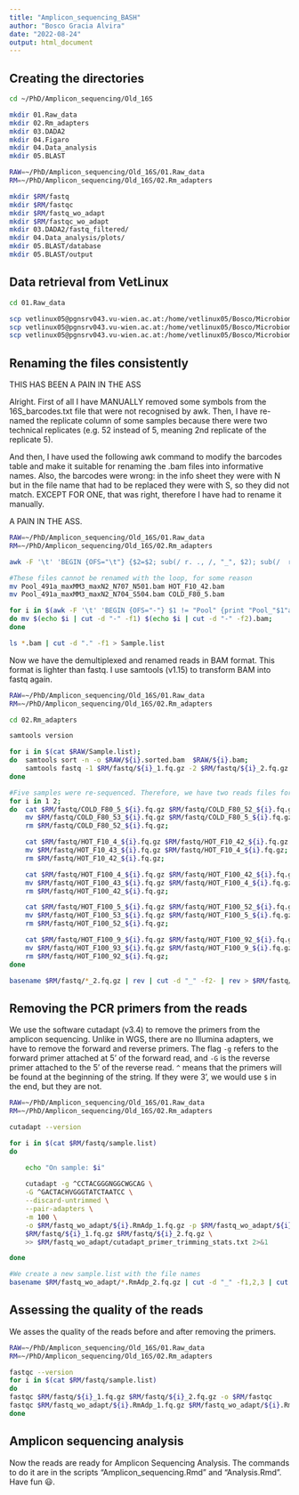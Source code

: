 ```yaml
---
title: "Amplicon_sequencing_BASH"
author: "Bosco Gracia Alvira"
date: "2022-08-24"
output: html_document
---
```


## Creating the directories

```bash
cd ~/PhD/Amplicon_sequencing/Old_16S

mkdir 01.Raw_data
mkdir 02.Rm_adapters
mkdir 03.DADA2
mkdir 04.Figaro
mkdir 04.Data_analysis
mkdir 05.BLAST

RAW=~/PhD/Amplicon_sequencing/Old_16S/01.Raw_data
RM=~/PhD/Amplicon_sequencing/Old_16S/02.Rm_adapters

mkdir $RM/fastq
mkdir $RM/fastqc
mkdir $RM/fastq_wo_adapt
mkdir $RM/fastqc_wo_adapt
mkdir 03.DADA2/fastq_filtered/
mkdir 04.Data_analysis/plots/
mkdir 05.BLAST/database
mkdir 05.BLAST/output
```

## Data retrieval from VetLinux

```bash
cd 01.Raw_data

scp vetlinux05@pgnsrv043.vu-wien.ac.at:/home/vetlinux05/Bosco/Microbiome_DsimFl/05Data16S/"*".bam .
scp vetlinux05@pgnsrv043.vu-wien.ac.at:/home/vetlinux05/Bosco/Microbiome_DsimFl/05Data16S/base/"*".bam .
scp vetlinux05@pgnsrv043.vu-wien.ac.at:/home/vetlinux05/Bosco/Microbiome_DsimFl/Info/16S_barcodes.txt . #I have changed line 76, in COLD F80 replicate 5, pool was  492 for 491
```

## Renaming the files consistently

THIS HAS BEEN A PAIN IN THE ASS

Alright. First of all I have MANUALLY removed some symbols from the 16S_barcodes.txt file that were not recognised by awk. Then, I have re-named the replicate column of some samples because there were two technical replicates (e.g. 52 instead of 5, meaning 2nd replicate of the replicate 5).

And then, I have used the following awk command to modify the barcodes table and make it suitable for renaming the .bam files into informative names. Also, the barcodes were wrong: in the info sheet they were with N but in the file name that had to be replaced they were with S, so they did not match. EXCEPT FOR ONE, that was right, therefore I have had to rename it manually.

A PAIN IN THE ASS.

```bash
RAW=~/PhD/Amplicon_sequencing/Old_16S/01.Raw_data
RM=~/PhD/Amplicon_sequencing/Old_16S/02.Rm_adapters

awk -F '\t' 'BEGIN {OFS="\t"} {$2=$2; sub(/ r. ., /, "_", $2); sub(/  r.*/, "", $2); sub(/ r.*/, "", $2); sub(/D. sim FL /, "", $2); sub(/.*) /, "F", $2); sub(/FF/, "F", $2); sub(/  /, "_", $2); sub(/N/, "S", $5); print}' 16S_barcodes.txt > Barcodes.txt

#These files cannot be renamed with the loop, for some reason
mv Pool_491a_maxMM3_maxN2_N707_N501.bam HOT_F10_42.bam 
mv Pool_491a_maxMM3_maxN2_N704_S504.bam COLD_F80_5.bam

for i in $(awk -F '\t' 'BEGIN {OFS="-"} $1 != "Pool" {print "Pool_"$1"a_maxMM3_maxN2_"$4"_"$5"\.bam",$2"_"$3}' Barcodes.txt);
do mv $(echo $i | cut -d "-" -f1) $(echo $i | cut -d "-" -f2).bam;
done

ls *.bam | cut -d "." -f1 > Sample.list
```

Now we have the demultiplexed and renamed reads in BAM format. This format is lighter than fastq. I use samtools (v1.15) to transform BAM into fastq again.

```bash
RAW=~/PhD/Amplicon_sequencing/Old_16S/01.Raw_data
RM=~/PhD/Amplicon_sequencing/Old_16S/02.Rm_adapters

cd 02.Rm_adapters

samtools version

for i in $(cat $RAW/Sample.list);
do  samtools sort -n -o $RAW/${i}.sorted.bam  $RAW/${i}.bam;
    samtools fastq -1 $RM/fastq/${i}_1.fq.gz -2 $RM/fastq/${i}_2.fq.gz $RAW/${i}.sorted.bam;
done

#Five samples were re-sequenced. Therefore, we have two reads files for the same sample. We can concatenate these files.
for i in 1 2;
do  cat $RM/fastq/COLD_F80_5_${i}.fq.gz $RM/fastq/COLD_F80_52_${i}.fq.gz > $RM/fastq/COLD_F80_53_${i}.fq.gz; 
    mv $RM/fastq/COLD_F80_53_${i}.fq.gz $RM/fastq/COLD_F80_5_${i}.fq.gz;
    rm $RM/fastq/COLD_F80_52_${i}.fq.gz;

    cat $RM/fastq/HOT_F10_4_${i}.fq.gz $RM/fastq/HOT_F10_42_${i}.fq.gz > $RM/fastq/HOT_F10_43_${i}.fq.gz; 
    mv $RM/fastq/HOT_F10_43_${i}.fq.gz $RM/fastq/HOT_F10_4_${i}.fq.gz;
    rm $RM/fastq/HOT_F10_42_${i}.fq.gz;

    cat $RM/fastq/HOT_F100_4_${i}.fq.gz $RM/fastq/HOT_F100_42_${i}.fq.gz > $RM/fastq/HOT_F100_43_${i}.fq.gz;
    mv $RM/fastq/HOT_F100_43_${i}.fq.gz $RM/fastq/HOT_F100_4_${i}.fq.gz;
    rm $RM/fastq/HOT_F100_42_${i}.fq.gz;

    cat $RM/fastq/HOT_F100_5_${i}.fq.gz $RM/fastq/HOT_F100_52_${i}.fq.gz > $RM/fastq/HOT_F100_53_${i}.fq.gz;
    mv $RM/fastq/HOT_F100_53_${i}.fq.gz $RM/fastq/HOT_F100_5_${i}.fq.gz;
    rm $RM/fastq/HOT_F100_52_${i}.fq.gz;

    cat $RM/fastq/HOT_F100_9_${i}.fq.gz $RM/fastq/HOT_F100_92_${i}.fq.gz > $RM/fastq/HOT_F100_93_${i}.fq.gz;
    mv $RM/fastq/HOT_F100_93_${i}.fq.gz $RM/fastq/HOT_F100_9_${i}.fq.gz;
    rm $RM/fastq/HOT_F100_92_${i}.fq.gz;
done

basename $RM/fastq/*_2.fq.gz | rev | cut -d "_" -f2- | rev > $RM/fastq/sample.list
```

## Removing the PCR primers from the reads

We use the software cutadapt (v3.4) to remove the primers from the amplicon sequencing. Unlike in WGS, there are no Illumina adapters, we have to remove the forward and reverse primers. The flag `-g` refers to the forward primer attached at 5' of the forward read, and `-G` is the reverse primer attached to the 5' of the reverse read. `^` means that the primers will be found at the beginning of the string. If they were 3', we would use `$` in the end, but they are not.

```bash
RAW=~/PhD/Amplicon_sequencing/Old_16S/01.Raw_data
RM=~/PhD/Amplicon_sequencing/Old_16S/02.Rm_adapters

cutadapt --version

for i in $(cat $RM/fastq/sample.list)
do

    echo "On sample: $i"
    
    cutadapt -g ^CCTACGGGNGGCWGCAG \
    -G ^GACTACHVGGGTATCTAATCC \
    --discard-untrimmed \
    --pair-adapters \
    -m 100 \
    -o $RM/fastq_wo_adapt/${i}.RmAdp_1.fq.gz -p $RM/fastq_wo_adapt/${i}.RmAdp_2.fq.gz \
    $RM/fastq/${i}_1.fq.gz $RM/fastq/${i}_2.fq.gz \
    >> $RM/fastq_wo_adapt/cutadapt_primer_trimming_stats.txt 2>&1

done

#We create a new sample.list with the file names
basename $RM/fastq_wo_adapt/*.RmAdp_2.fq.gz | cut -d "_" -f1,2,3 | cut -d "." -f1 > $RM/fastq_wo_adapt/sample.list
```

## Assessing the quality of the reads

We asses the quality of the reads before and after removing the primers.

```bash
RAW=~/PhD/Amplicon_sequencing/Old_16S/01.Raw_data
RM=~/PhD/Amplicon_sequencing/Old_16S/02.Rm_adapters

fastqc --version
for i in $(cat $RM/fastq/sample.list)
do
fastqc $RM/fastq/${i}_1.fq.gz $RM/fastq/${i}_2.fq.gz -o $RM/fastqc
fastqc $RM/fastq_wo_adapt/${i}.RmAdp_1.fq.gz $RM/fastq_wo_adapt/${i}.RmAdp_2.fq.gz -o $RM/fastqc_wo_adapt
done
```

## Amplicon sequencing analysis

Now the reads are ready for Amplicon Sequencing Analysis. The commands to do it are in the scripts "Amplicon_sequencing.Rmd" and "Analysis.Rmd". Have fun 😃.
